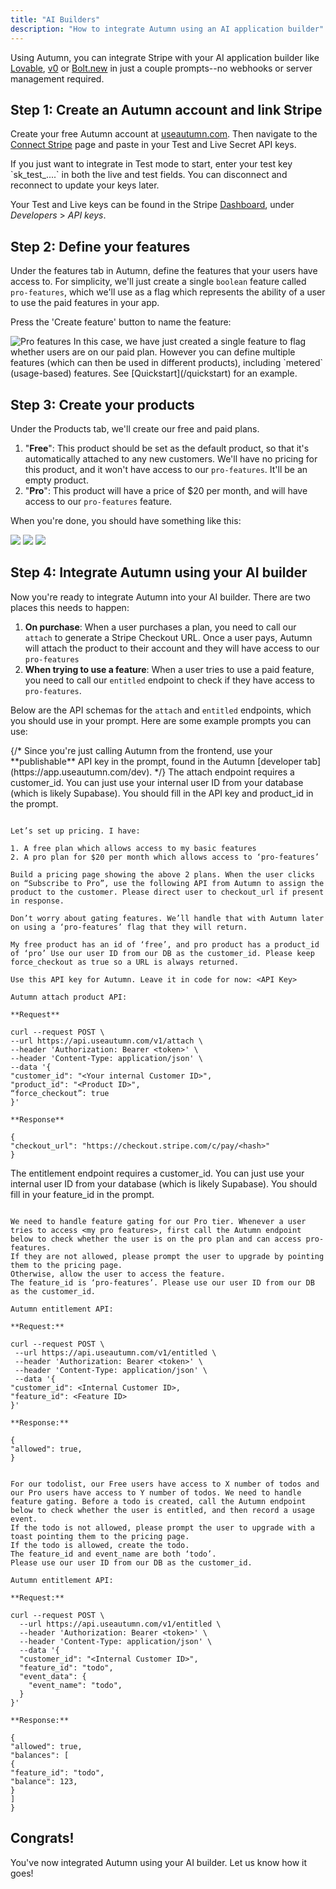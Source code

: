 ```yaml
---
title: "AI Builders"
description: "How to integrate Autumn using an AI application builder"
---
```


Using Autumn, you can integrate Stripe with your AI application builder like [Lovable](https://www.lovable.dev), [v0](https://v0.dev) or [Bolt.new](https://https://bold.new) in just a couple prompts--no webhooks or server management required.

## Step 1: Create an Autumn account and link Stripe

Create your free Autumn account at [useautumn.com](https://app.useautumn.com). Then navigate to the [Connect Stripe](https://app.useautumn.com/integrations/stripe) page and paste in your Test and Live Secret API keys.

<Note>
  If you just want to integrate in Test mode to start, enter your test key
  `sk_test_....` in both the live and test fields. You can disconnect and
  reconnect to update your keys later.
</Note>

Your Test and Live keys can be found in the Stripe [Dashboard](https://dashboard.stripe.com/apikeys),
under _Developers_ > _API keys_.

## Step 2: Define your features

Under the features tab in Autumn, define the features that your users have access to. For simplicity, we'll just create a single `boolean` feature called `pro-features`, which we'll use as a flag which represents the ability of a user to use the paid features in your app.

Press the 'Create feature' button to name the feature:

<img src="/assets/screenshots/pro-features.png" alt="Pro features" />

<Note>
  In this case, we have just created a single feature to flag whether users are
  on our paid plan. However you can define multiple features (which can then be
  used in different products), including `metered` (usage-based) features. See
  [Quickstart](/quickstart) for an example.
</Note>

## Step 3: Create your products

Under the Products tab, we'll create our free and paid plans.

1. "**Free**": This product should be set as the default product, so that it's automatically attached to any new customers. We'll have no pricing for this product, and it won't have access to our `pro-features`. It'll be an empty product.
2. "**Pro**": This product will have a price of $20 per month, and will have access to our `pro-features` feature.

When you're done, you should have something like this:

<Tabs>
  <Tab title="Free Plan">
    <img
      className="border rounded-md"
      src="/assets/screenshots/free-plan.png"
    />
    <img
    src="/assets/screenshots/empty-free-product.png"
    />

  </Tab>
  <Tab title="Pro Plan">
    <img src="/assets/screenshots/pro-plan.png" />
  </Tab>
</Tabs>

## Step 4: Integrate Autumn using your AI builder

Now you're ready to integrate Autumn into your AI builder. There are two places this needs to happen:

1. **On purchase**: When a user purchases a plan, you need to call our `attach` to generate a Stripe Checkout URL. Once a user pays, Autumn will attach the product to their account and they will have access to our `pro-features`
2. **When trying to use a feature**: When a user tries to use a paid feature, you need to call our `entitled` endpoint to check if they have access to `pro-features`.

Below are the API schemas for the `attach` and `entitled` endpoints, which you should use in your prompt. Here are some example prompts you can use:

<Accordion title="Create a Pricing page and call Autumn on purchase" defaultOpen={true}>
{/* <Note>
  Since you're just calling Autumn from the frontend, use your **publishable** API key in the prompt, found in the Autumn [developer tab](https://app.useautumn.com/dev).
</Note> */}

<Note>
  The attach endpoint requires a customer_id. You can just use your internal
  user ID from your database (which is likely Supabase). You should fill in the
  API key and product_id in the prompt.
</Note>

```plaintext Prompt

Let’s set up pricing. I have:

1. A free plan which allows access to my basic features
2. A pro plan for $20 per month which allows access to ‘pro-features’

Build a pricing page showing the above 2 plans. When the user clicks on “Subscribe to Pro”, use the following API from Autumn to assign the product to the customer. Please direct user to checkout_url if present in response.

Don’t worry about gating features. We’ll handle that with Autumn later on using a ‘pro-features’ flag that they will return.

My free product has an id of ‘free’, and pro product has a product_id of ‘pro’ Use our user ID from our DB as the customer_id. Please keep force_checkout as true so a URL is always returned.

Use this API key for Autumn. Leave it in code for now: <API Key>

Autumn attach product API:

**Request**

curl --request POST \
--url https://api.useautumn.com/v1/attach \
--header 'Authorization: Bearer <token>' \
--header 'Content-Type: application/json' \
--data '{
"customer_id": "<Your internal Customer ID>",
"product_id": "<Product ID>",
“force_checkout”: true
}'

**Response**

{
"checkout_url": "https://checkout.stripe.com/c/pay/<hash>"
}

```

</Accordion>

<Accordion title="Check if a user has access to pro-features" defaultOpen={true}>
<Note>
  The entitlement endpoint requires a customer_id. You can just use your internal
  user ID from your database (which is likely Supabase). You should fill in your
  feature_id in the prompt.
</Note>

```plaintext Prompt

We need to handle feature gating for our Pro tier. Whenever a user tries to access <my pro features>, first call the Autumn endpoint below to check whether the user is on the pro plan and can access pro-features.
If they are not allowed, please prompt the user to upgrade by pointing them to the pricing page.
Otherwise, allow the user to access the feature.
The feature_id is ‘pro-features’. Please use our user ID from our DB as the customer_id.

Autumn entitlement API:

**Request:**

curl --request POST \
 --url https://api.useautumn.com/v1/entitled \
 --header 'Authorization: Bearer <token>' \
 --header 'Content-Type: application/json' \
 --data '{
"customer_id": <Internal Customer ID>,
"feature_id": <Feature ID>
}'

**Response:**

{
"allowed": true,
}

```

</Accordion>

<Accordion title="For handling usage-based features" >

```plaintext Prompt

For our todolist, our Free users have access to X number of todos and our Pro users have access to Y number of todos. We need to handle feature gating. Before a todo is created, call the Autumn endpoint below to check whether the user is entitled, and then record a usage event.
If the todo is not allowed, please prompt the user to upgrade with a toast pointing them to the pricing page.
If the todo is allowed, create the todo.
The feature_id and event_name are both ‘todo’.
Please use our user ID from our DB as the customer_id.

Autumn entitlement API:

**Request:**

curl --request POST \
  --url https://api.useautumn.com/v1/entitled \
  --header 'Authorization: Bearer <token>' \
  --header 'Content-Type: application/json' \
  --data '{
  "customer_id": "<Internal Customer ID>",
  "feature_id": "todo",
  "event_data": {
    "event_name": "todo",
  }
}'

**Response:**

{
"allowed": true,
"balances": [
{
"feature_id": "todo",
"balance": 123,
}
]
}

```

</Accordion>

## Congrats!

You've now integrated Autumn using your AI builder. Let us know how it goes!
